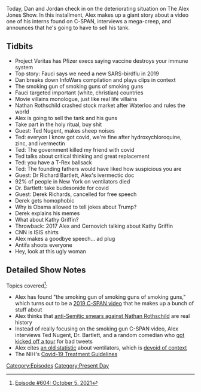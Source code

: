 {{DEFAULTSORT:
    #_EPISODE_0604:October 5, 2021
}}{{Episode
    | title           = October 5, 2021
    | caption         = Listen to this episode on [https://knowledgefight.libsyn.com/604-october-5-2021 Libsyn] [https://open.spotify.com/episode/7IIKSn2xojPKPlh2go0Tpq Spotify]
    | episodeNumber   = 604
    | length          = 01:40:05
    | airDate         = October 11, 2021
    | coverageDate    = October 5, 2021
    | episodeType     = [[:Category:Present Day|Present Day]]
    | appearance      = [[Anthony Fauci]], [[Nathan Rothschild]], [[Ted Nugent]], [[Dr Richard Bartlett]], [[Derek Richards]], [[Kathy Griffin]], [[Mike Cernovich]]
    | oocDrop         = I'm designed to make love; Jack Sprat... l butchered that
    | previousEpisode = [[603: October 3-4, 2021]]
    | nextEpisode     = [[605: June 17, 2003]]
}}

{{Stub}}

Today, Dan and Jordan check in on the deteriorating situation on The Alex Jones Show. In this installment, Alex makes up a giant story about a video one of his interns found on C-SPAN, interviews a mega-creep, and announces that he's going to have to sell his tank.

==Tidbits==

*Project Veritas has Pfizer execs saying vaccine destroys your immune system
*Top story: Fauci says we need a new SARS-birdflu in 2019
*Dan breaks down InfoWars compilation and plays clips in context
*The smoking gun of smoking guns of smoking guns
*Fauci targeted important (white, christian) countries
*Movie villains monologue, just like real life villains
*Nathan Rothschild crashed stock market after Waterloo and rules the world
*Alex is going to sell the tank and his guns
*Take part in the holy ritual, buy shit
*Guest: Ted Nugent, makes sheep noises
*Ted: everyon I know got covid, we're fine after hydroxychloroquine, zinc, and ivermectin
*Ted: The government killed my friend with covid
*Ted talks about critical thinking and great replacement
*Ted: you have a T-Rex ballsack
*Ted: The founding fathers would have liked how suspicious you are
*Guest: Dr Richard Bartlett, Alex's ivermectic doc
*92% of people in New York on ventilators died
*Dr. Bartlett: take budesonide for covid
*Guest: Derek Richards, cancelled for free speech
*Derek gets homophobic
*Why is Obama allowed to tell jokes about Trump?
*Derek explains his memes
*What about Kathy Griffin?
*Throwback: 2017 Alex and Cernovich talking about Kathy Griffin
*CNN is ISIS shirts
*Alex makes a goodbye speech... ad plug
*Antifa shoots everyone
*Hey, look at this ugly woman

==Detailed Show Notes==

Topics covered<ref>[https://knowledgefight.com/research/2021/10/10/episode-604-october-5-2021 Episode #604: October 5, 2021]</ref>:

*Alex has found "the smoking gun of smoking guns of smoking guns," which turns out to be a [https://www.c-span.org/video/?465845-1%2Funiversal-flu-vaccine 2019 C-SPAN video] that he makes up a bunch of stuff about
*Alex thinks that [https://www.independent.co.uk/news/uk/home-news/rothschild-libel-why-has-it-taken-200-years-anti-semitic-slur-emerged-battle-waterloo-be-dismissed-10216101.html anti-Semitic smears against Nathan Rothschild] are real history
*Instead of really focusing on the smoking gun C-SPAN video, Alex interviews Ted Nugent, Dr. Bartlett, and a random comedian who [https://www.dailydot.com/debug/comedian-tweets-imperil-military-base-tour-derek-richards/ got kicked off a tour] for bad tweets
*Alex cites [https://www.washingtonpost.com/health/2020/04/22/coronavirus-ventilators-survival/ an old statistic] about ventilators, which is [https://www.npr.org/sections/health-shots/2020/05/15/856768020/new-evidence-suggests-covid-19-patients-on-ventilators-usually-survive devoid of context]
*The NIH's [https://files.covid19treatmentguidelines.nih.gov/guidelines/covid19treatmentguidelines.pdf Covid-19 Treatment Guidelines]

[[Category:Episodes]]
[[Category:Present Day]]
